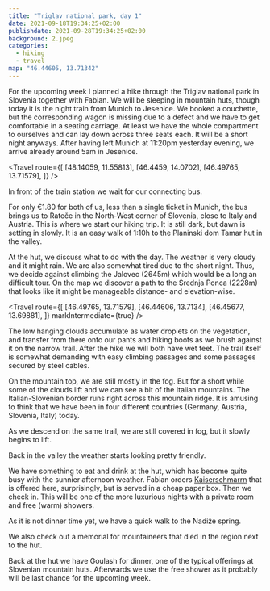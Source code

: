 ```yaml
---
title: "Triglav national park, day 1"
date: 2021-09-18T19:34:25+02:00
publishdate: 2021-09-28T19:34:25+02:00
background: 2.jpeg
categories:
  - hiking
  - travel
map: "46.44605, 13.71342"
---
```


For the upcoming week I planned a hike through the Triglav national park in
Slovenia together with Fabian. We will be sleeping in mountain huts, though today
it is the night train from Munich to Jesenice. We booked a couchette, but the
corresponding wagon is missing due to a defect and we have to get comfortable in
a seating carriage. At least we have the whole compartment to ourselves and can
lay down across three seats each. It will be a short night anyways. After having
left Munich at 11:20pm yesterday evening, we arrive already around 5am in
Jesenice.

<Travel
  route={[
    [48.14059, 11.55813],
    [46.4459, 14.0702],
    [46.49765, 13.71579],
  ]}
/>

In front of the train station we wait for our connecting bus.

<Rimg
  src="1.jpeg"
  caption="Brutalist architecture of the Jesenice train station at night."
/>

For only €1.80 for both of us, less than a single ticket in Munich, the bus
brings us to Rateče in the North-West corner of Slovenia, close to Italy and
Austria. This is where we start our hiking trip. It is still dark, but dawn is
setting in slowly. It is an easy walk of 1:10h to the Planinski dom Tamar hut in
the valley.

<Rimg src="2.jpeg" caption="Planinski dom Tamar" />

At the hut, we discuss what to do with the day. The weather is very cloudy and
it might rain. We are also somewhat tired due to the short night. Thus, we
decide against climbing the Jalovec (2645m) which would be a long an difficult
tour. On the map we discover a path to the Srednja Ponca (2228m) that looks like
it might be manageable distance- and elevation-wise.

<Travel
  route={[
    [46.49765, 13.71579],
    [46.44606, 13.7134],
    [46.45677, 13.69881],
  ]}
  markIntermediate={true}
/>

The low hanging clouds accumulate as water droplets on the vegetation, and
transfer from there onto our pants and hiking boots as we brush against it on
the narrow trail. After the hike we will both have wet feet. The trail itself is
somewhat demanding with easy climbing passages and some passages secured by
steel cables.

On the mountain top, we are still mostly in the fog. But for a short while some
of the clouds lift and we can see a bit of the Italian mountains. The
Italian-Slovenian border runs right across this mountain ridge. It is amusing to
think that we have been in four different countries (Germany, Austria, Slovenia,
Italy) today.

<Gallery>
  <Rimg src="4.jpeg" alt="On the Srednja Ponca." />
  <Rimg src="5.jpeg" alt="On the Srednja Ponca." />
</Gallery>

As we descend on the same trail, we are still covered in fog, but it slowly
begins to lift.

<Gallery>
  <Rimg src="6.jpeg" alt="The descent covered in fog." />
  <Rimg
    src="7.jpeg"
    caption="One of the passages secured with a steel cable."
  />
  <Rimg
    src="8.jpeg"
    caption="The fog slowly lifts and opens up the view into the valley."
  />
  <Rimg src="10.jpeg" caption="A big overhang over the trail." />
</Gallery>

Back in the valley the weather starts looking pretty friendly.

<Pano src="1.jpeg" alt="View of the valley." />
<Rimg src="11.jpeg" caption="View of the Jalovec in the clouds." />

We have something to eat and drink at the hut, which has become quite busy with
the sunnier afternoon weather. Fabian orders
[Kaiserschmarrn](https://en.wikipedia.org/wiki/Kaiserschmarrn) that is offered
here, surprisingly, but is served in a cheap paper box. Then we check in. This
will be one of the more luxurious nights with a private room and free (warm)
showers.

As it is not dinner time yet, we have a quick walk to the Nadiže spring.

<Gallery>
  <Rimg src="12.jpeg" caption="Sign on the way to the spring." />
  <Rimg src="13.jpeg" alt="Izvir Nadiže" />
  <Rimg src="15.jpeg" alt="Izvir Nadiže" />
  <Rimg src="16.jpeg" alt="Izvir Nadiže" />
</Gallery>

We also check out a memorial for mountaineers that died in the region next to
the hut.

<Rimg src="18.jpeg" alt="Memorial for mountaineers that died in accidents." />

Back at the hut we have Goulash for dinner, one of the typical offerings at
Slovenian mountain huts. Afterwards we use the free shower as it probably will
be last chance for the upcoming week.

<Nextday />

